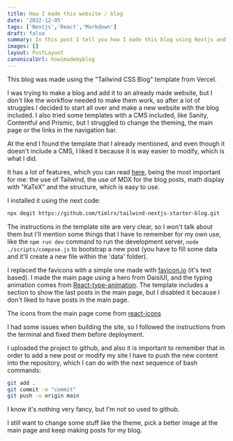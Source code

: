 ```yaml
---
title: How I made this website / blog
date: '2022-12-05'
tags: ['Nextjs','React','Markdown']
draft: false
summary: In this post I tell you how I made this blog using Nextjs and Tailwind
images: []
layout: PostLayout
canonicalUrl: howimademyblog
---
```


This blog was made using the "Tailwind CSS Blog" template from Vercel.

I was trying to make a blog and add it to an already made website, but I don't like the workflow
needed to make them work, so after a lot of struggles I decided to start all over and make a new website
with the blog included. I also tried some templates with a CMS included, like Sanity, Contentful and Prismic, but
I struggled to change the theming, the main page or the links in the navigation bar.

At the end I found the template that I already mentioned, and even though it doesn't include a CMS, I liked it
because it is way easier to modify, which is what I did.

It has a lot of features, which you can read [here](https://vercel.com/templates/next.js/tailwind-css-starter-blog),
being the most important for me: the use of Tailwind, the use of MDX for the blog posts, math display with "KaTeX" and
the structure, which is easy to use.

I installed it using the next code:
```bash
npx degit https://github.com/timlrx/tailwind-nextjs-starter-blog.git
```
The instructions in the template site are very clear, so I won't talk about them but I'll mention some things that I
have to remember for my own use, like the `npm run dev` command to run the development server, `node ./scripts/compose.js`
to bootstrap a new post (you have to fill some data and it'll create a new file within the 'data' folder).

I replaced the favicons with a simple one made with [favicon.io](https://favicon.io/) (it's text based).
I made the main page using a hero from DaisiUI, and the typing animation comes
from [React-type-animation](https://github.com/maxeth/react-type-animation). The template includes a section to show
the last posts in the main page, but I disabled it because I don't liked to have posts in the main page.


The icons from the main page come from [react-icons](https://react-icons.github.io/react-icons/)

I had some issues when building the site, so I followed the instructions from the terminal and fixed them before deployment.

I uploaded the project to github, and also it is important to remember that in order to add a new post or modify my site
I have to push the new content into the repository, which I can do with the next sequence of bash commands:
```bash
git add .
git commit -m "commit"
git push -u origin main
```

I know it's nothing very fancy, but I'm not so used to github.

I still want to change some stuff like the theme, pick a better image at the main page and keep making posts for my blog.
